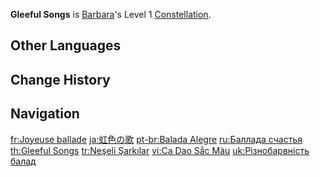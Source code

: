 {{Constellation Infobox
|image       = Constellation Gleeful Songs.png
|description = Barbara regenerates 1 Energy every 10s.
|level       = 1
|character   = Barbara
|utility1    = Energy
}}
'''Gleeful Songs''' is [[Barbara]]'s Level 1 [[Constellation]].

==Other Languages==
{{Other Languages
|en      = Gleeful Songs
|zhs     = 彩色歌谣
|zhs_rm  = Cǎisè gēyáo
|zht     = 彩色歌謠
|zht_rm  = Cǎisè gēyáo
|zh_tl   = Multicolor Ballad
|ja      = 虹色の歌
|ja_rm   = Niji'iro no Uta
|ja_tl   = Rainbow Song
|ko      = 무지개의 노래
|ko_rm   = Mujigae-ui Norae
|ko_tl   = Song of Rainbow
|es      = Canción de júbilo
|es_tl   = Song of Joy
|fr      = Joyeuse ballade
|fr_tl   = Happy Ballad
|ru      = Баллада счастья
|ru_tl   = Ballad of Happiness
|th      = Gleeful Songs
|vi      = Ca Dao Sắc Màu
|vi_tl   = Colorful Folk Song
|de      = Bunte Ballade
|de_tl   = Colorful Ballad
|id      = Gleeful Songs
|pt      = Balada Alegre
|pt_tl   = 
|tr      = Neşeli Şarkılar
|tr_tl   = Cheerful Songs
|it      = Ballata della gioia
|it_tl   = Ballad of Joy
}}

==Change History==
{{Change History|1.0}}

==Navigation==
{{Talent Navbox|Barbara}}

[[fr:Joyeuse ballade]]
[[ja:虹色の歌]]
[[pt-br:Balada Alegre]]
[[ru:Баллада счастья]]
[[th:Gleeful Songs]]
[[tr:Neşeli Şarkılar]]
[[vi:Ca Dao Sắc Màu]]
[[uk:Різнобарвність балад]]